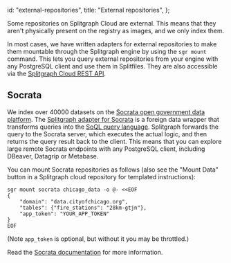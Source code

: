   id: "external-repositories",
  title: "External repositories",
};

Some repositories on Splitgraph Cloud are external. This means that they aren't physically present
on the registry as images, and we only index them.

In most cases, we have written adapters for external repositories to make them mountable through
the Splitgraph engine by using the `sgr mount` command. This lets you query external repositories
from your engine with any PostgreSQL client and use them in Splitfiles. They are also accessible
via the [Splitgraph Cloud REST API](./publish-rest-api).

## Socrata

We index over 40000 datasets on the [Socrata open government data platform](https://www.tylertech.com/products/socrata). The [Splitgraph adapter for Socrata](../ingesting-data/socrata) is a foreign data wrapper that transforms queries
into the [SoQL query language](https://dev.socrata.com/docs/queries/). Splitgraph forwards the query to
the Socrata server, which executes the actual logic, and then returns the query result back to the client.
This means that you can explore large remote Socrata endpoints with any PostgreSQL client, including DBeaver, Datagrip or Metabase.

You can mount Socrata repositories as follows (also see the "Mount Data" button in a Splitgraph cloud repository for templated instructions):

```
sgr mount socrata chicago_data -o @- <<EOF
{
    "domain": "data.cityofchicago.org",
    "tables": {"fire_stations": "28km-gtjn"},
    "app_token": "YOUR_APP_TOKEN"
}
EOF
```

(Note `app_token` is optional, but without it you may be throttled.)

Read the [Socrata documentation](../ingesting-data/socrata) for more information.

